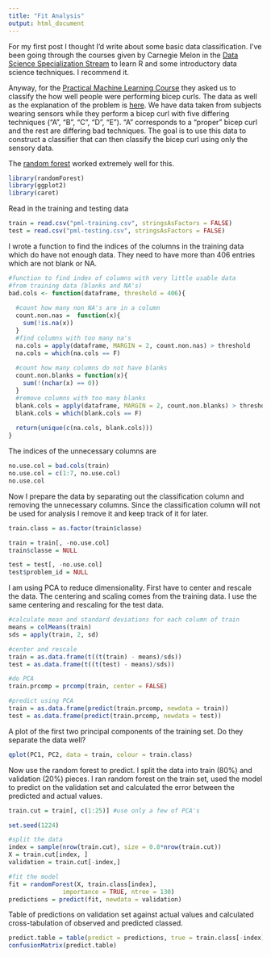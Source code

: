```yaml
---
title: "Fit Analysis"
output: html_document
---
```


For my first post I thought I'd write about some basic data classification. I've been going through the courses given by Carnegie Melon in the [Data Science Specialization Stream](https://www.coursera.org/specialization/jhudatascience/1) to learn R and some 
introductory data science techniques. I recommend it. 

Anyway, for the [Practical Machine Learning Course](https://class.coursera.org/predmachlearn-006) they asked us to classify the how well people were performing bicep curls. The data as well as the explanation of the problem is [here](http://groupware.les.inf.puc-rio.br/har). We have data taken from subjects wearing sensors while they perform a bicep curl with five differing techniques ("A", "B", "C", "D", "E"). "A" corresponds to a "proper" bicep curl and the rest are differing bad techniques. The goal is to use this data to construct a classifier that can then classify the bicep curl using only the sensory data.   

The [random forest](http://cran.r-project.org/web/packages/randomForest/index.html) worked extremely well for this. 

```r
library(randomForest)
library(ggplot2)
library(caret)
```
Read in the training and testing data
```r
train = read.csv("pml-training.csv", stringsAsFactors = FALSE)
test = read.csv("pml-testing.csv", stringsAsFactors = FALSE)
```
I wrote a function to find the indices of the columns in the training data which do have not
enough data. They need to have more than 406 entries which are not blank or NA.
```r
#function to find index of columns with very little usable data
#from training data (blanks and NA's)
bad.cols <- function(dataframe, threshold = 406){
  
  #count how many non NA's are in a column
  count.non.nas =  function(x){
    sum(!is.na(x)) 
  }
  #find columns with too many na's
  na.cols = apply(dataframe, MARGIN = 2, count.non.nas) > threshold
  na.cols = which(na.cols == F)
  
  #count how many columns do not have blanks
  count.non.blanks = function(x){
    sum(!(nchar(x) == 0))
  }
  #remove columns with too many blanks
  blank.cols = apply(dataframe, MARGIN = 2, count.non.blanks) > threshold
  blank.cols = which(blank.cols == F)
  
  return(unique(c(na.cols, blank.cols)))
}
```
The indices of the unnecessary columns are 
```r
no.use.col = bad.cols(train)
no.use.col = c(1:7, no.use.col)
no.use.col
```
Now I prepare the data by separating out the classification column and removing the unnecessary columns. Since the classification column will not be used for analysis I remove it and keep track of it for later.
```r
train.class = as.factor(train$classe)

train = train[, -no.use.col]
train$classe = NULL

test = test[, -no.use.col]
test$problem_id = NULL
```
I am
using PCA to reduce dimensionality. First have to center and rescale the data. The centering and scaling comes from the training data. I use the same centering and rescaling for the test data.
```r
#calculate mean and standard deviations for each column of train
means = colMeans(train)
sds = apply(train, 2, sd)

#center and rescale
train = as.data.frame(t((t(train) - means)/sds))
test = as.data.frame(t((t(test) - means)/sds))

#do PCA
train.prcomp = prcomp(train, center = FALSE)

#predict using PCA
train = as.data.frame(predict(train.prcomp, newdata = train))
test = as.data.frame(predict(train.prcomp, newdata = test))
```
A plot of the first two principal components of the training set. Do they separate 
the data well?
```r
qplot(PC1, PC2, data = train, colour = train.class)
```


Now use the random forest to predict. I split the data into train (80%) and validation (20%) pieces. I ran random forest on the train set, used the model to predict on the validation set and calculated the error between the predicted and actual values.

```r
train.cut = train[, c(1:25)] #use only a few of PCA's

set.seed(1224)

#split the data
index = sample(nrow(train.cut), size = 0.8*nrow(train.cut))
X = train.cut[index, ]
validation = train.cut[-index,]

#fit the model
fit = randomForest(X, train.class[index],
               importance = TRUE, ntree = 130)
predictions = predict(fit, newdata = validation)
```

Table of predictions on validation set against actual values and calculated cross-tabulation of observed and predicted classed.
```r
predict.table = table(predict = predictions, true = train.class[-index])
confusionMatrix(predict.table)

```
